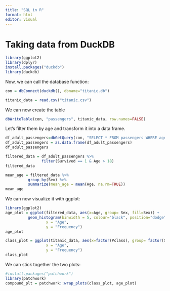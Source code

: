```yaml
---
title: "SQL in R"
format: html
editor: visual
---
```


# Taking data from DuckDB

```r
library(ggplot2)
library(dplyr)
install.packages("duckdb")
library(duckdb)
```

Now, we can call the database function:

```r
con = dbConnect(duckdb(), dbname="titanic.db")

titanic_data = read.csv("titanic.csv")
```

We can now create the table

```r
dbWriteTable(con, "passengers", titanic_data, row.names=FALSE)
```

Let's filter them by age and transform it into a data frame.

```r
df_adult_passengers=dbGetQuery(con, "SELECT * FROM passengers WHERE age > 18")
df_adult_passengers = as.data.frame(df_adult_passengers)
df_adult_passengers
```

```r
filtered_data = df_adult_passengers %>% 
                filter(Survived == 1 & Age > 18)
filtered_data
```

```r
mean_age = filtered_data %>% 
          group_by(Sex) %>% 
          summarize(mean_age = mean(Age, na.rm=TRUE))
mean_age
```

We can now visualize it with ggplot:

```r
library(ggplot2)
age_plot = ggplot(filtered_data, aes(x=Age, group= Sex, fill=Sex)) + 
          geom_histogram(binwidth = 5, colour="black", position="dodge")+ labs(title = "Age distribution by sex of Surviving Passengers over 18",
                  x = "Age",
                  y = "Frequency")
age_plot
```

```r
class_plot = ggplot(titanic_data, aes(x=factor(Pclass), group= factor(Survived), fill=factor(Survived))) + geom_bar(colour="black", position="dodge")+ labs(title = "Age distribution by sex of Surviving Passengers over 18",
                  x = "Age",
                  y = "Frequency")
class_plot
```

We can stick together the two plots:

```r
#install.packages("patchwork")
library(patchwork)
compound_plt = patchwork::wrap_plots(class_plot, age_plot)
```
